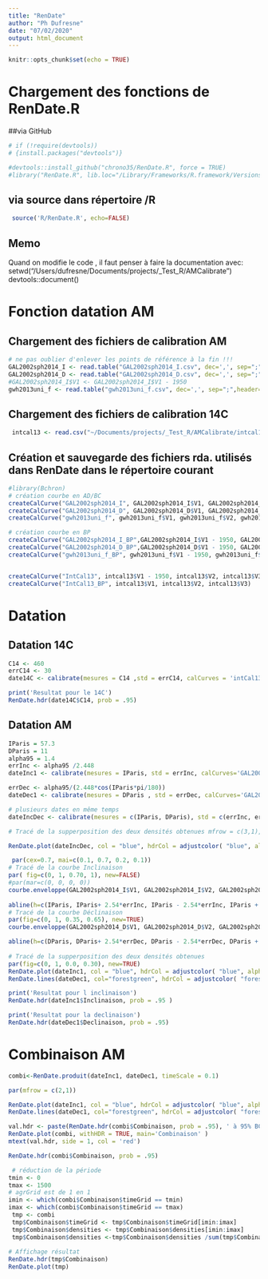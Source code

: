 ```yaml
---
title: "RenDate"
author: "Ph Dufresne"
date: "07/02/2020"
output: html_document
---
```


```r
knitr::opts_chunk$set(echo = TRUE)
```

# Chargement des fonctions de RenDate.R 
##via GitHub
```r

# if (!require(devtools))
# {install.packages("devtools")}

#devtools::install_github("chrono35/RenDate.R", force = TRUE)
#library("RenDate.R", lib.loc="/Library/Frameworks/R.framework/Versions/3.5/Resources/library")
```


## via source dans répertoire /R
```r
 source('R/RenDate.R', echo=FALSE)
```

## Memo
Quand on modifie le code , il faut penser à faire la documentation avec:
setwd("/Users/dufresne/Documents/projects/_Test_R/AMCalibrate")
devtools::document()

# Fonction datation AM
## Chargement des fichiers de calibration AM
```r
# ne pas oublier d'enlever les points de référence à la fin !!!
GAL2002sph2014_I <- read.table("GAL2002sph2014_I.csv", dec=',', sep=";",header=FALSE)
GAL2002sph2014_D <- read.table("GAL2002sph2014_D.csv", dec=',', sep=";",header=FALSE)
#GAL2002sph2014_I$V1 <- GAL2002sph2014_I$V1 - 1950
gwh2013uni_f <- read.table("gwh2013uni_f.csv", dec=',', sep=";",header=FALSE)
```

## Chargement des fichiers de calibration 14C
```r
 intcal13 <- read.csv("~/Documents/projects/_Test_R/AMCalibrate/intcal13.14c", header=FALSE, comment.char="#")
```



## Création et sauvegarde des fichiers rda. utilisés dans RenDate dans le répertoire courant

```r
#library(Bchron)
# création courbe en AD/BC
createCalCurve("GAL2002sph2014_I", GAL2002sph2014_I$V1, GAL2002sph2014_I$V2, GAL2002sph2014_I$V3 )
createCalCurve("GAL2002sph2014_D", GAL2002sph2014_D$V1, GAL2002sph2014_D$V2, GAL2002sph2014_D$V3)
createCalCurve("gwh2013uni_f", gwh2013uni_f$V1, gwh2013uni_f$V2, gwh2013uni_f$V3)

# création courbe en BP
createCalCurve("GAL2002sph2014_I_BP",GAL2002sph2014_I$V1 - 1950, GAL2002sph2014_I$V2, GAL2002sph2014_I$V3)
createCalCurve("GAL2002sph2014_D_BP",GAL2002sph2014_D$V1 - 1950, GAL2002sph2014_D$V2, GAL2002sph2014_D$V3)
createCalCurve("gwh2013uni_f_BP", gwh2013uni_f$V1 - 1950, gwh2013uni_f$V2, gwh2013uni_f$V3)


createCalCurve("IntCal13", intcal13$V1 - 1950, intcal13$V2, intcal13$V3)
createCalCurve("IntCal13_BP", intcal13$V1, intcal13$V2, intcal13$V3)
```

# Datation
## Datation 14C
```r
C14 <- 460
errC14 <- 30
date14C <- calibrate(mesures = C14 ,std = errC14, calCurves = 'intCal13', ids = 'C14', timeScale = 0.1)

print('Resultat pour le 14C')
RenDate.hdr(date14C$C14, prob = .95)

```


## Datation AM
```r
IParis = 57.3
DParis = 11
alpha95 = 1.4
errInc <- alpha95 /2.448
dateInc1 <- calibrate(mesures = IParis, std = errInc, calCurves='GAL2002sph2014_I', ids='Inclinaison', timeScale = 0.01)

errDec <- alpha95/(2.448*cos(IParis*pi/180))
dateDec1 <- calibrate(mesures = DParis , std = errDec, calCurves='GAL2002sph2014_D', ids='Declinaison')

# plusieurs dates en même temps
dateIncDec <- calibrate(mesures = c(IParis, DParis), std = c(errInc, errDec), calCurves = c('GAL2002sph2014_I', 'GAL2002sph2014_D'), ids = c('Inclinaison', 'Declinaison'), positions = c(1, 2) )
```



```r
# Tracé de la supperposition des deux densités obtenues mfrow = c(3,1),

RenDate.plot(dateIncDec, col = "blue", hdrCol = adjustcolor( "blue", alpha.f = 0.2), main="Densités positionnées", withPosition=TRUE, fillCols = c(adjustcolor( "blue", alpha.f = 0.2), adjustcolor( "blue", alpha.f = 0.4)), dateHeight = 1 )

 par(cex=0.7, mai=c(0.1, 0.7, 0.2, 0.1))
# Tracé de la courbe Inclinaison
par( fig=c(0, 1, 0.70, 1), new=FALSE)
#par(mar=c(0, 0, 0, 0))
courbe.enveloppe(GAL2002sph2014_I$V1, GAL2002sph2014_I$V2, GAL2002sph2014_I$V3, ylab='Inclinaison', xlab=NA,  xaxt="n")
 
abline(h=c(IParis, IParis+ 2.54*errInc, IParis - 2.54*errInc, IParis + alpha95, IParis - alpha95), col = c("green", "lightgray", "lightgray", "red", "red") )
# Tracé de la courbe Déclinaison
par(fig=c(0, 1, 0.35, 0.65), new=TRUE)
courbe.enveloppe(GAL2002sph2014_D$V1, GAL2002sph2014_D$V2, GAL2002sph2014_D$V3, ylab='Declinaison', xlab=NA, xaxt="n" )

abline(h=c(DParis, DParis+ 2.54*errDec, DParis - 2.54*errDec, DParis + errDec, DParis - errDec), col = c("green", "lightgray", "lightgray", "red", "red") )
 
# Tracé de la supperposition des deux densités obtenues
par(fig=c(0, 1, 0.0, 0.30), new=TRUE)
RenDate.plot(dateInc1, col = "blue", hdrCol = adjustcolor( "blue", alpha.f = 0.2), main="Densités superposée", xlab='BC/AD' )
RenDate.lines(dateDec1, col="forestgreen", hdrCol = adjustcolor( "forestgreen", alpha.f = 0.2))

print('Resultat pour l inclinaison')
RenDate.hdr(dateInc1$Inclinaison, prob = .95 )

print('Resultat pour la declinaison')
RenDate.hdr(dateDec1$Declinaison, prob = .95)
```


# Combinaison AM

```r
combi<-RenDate.produit(dateInc1, dateDec1, timeScale = 0.1)

par(mfrow = c(2,1))

RenDate.plot(dateInc1, col = "blue", hdrCol = adjustcolor( "blue", alpha.f = 0.2), xlab=NA, main='Superposition' )
RenDate.lines(dateDec1, col="forestgreen", hdrCol = adjustcolor( "forestgreen", alpha.f = 0.2))

val.hdr <- paste(RenDate.hdr(combi$Combinaison, prob = .95), ' à 95% BC/AD' )
RenDate.plot(combi, withHDR = TRUE, main='Combinaison' )
mtext(val.hdr, side = 1, col = 'red')

RenDate.hdr(combi$Combinaison, prob = .95)
```

```r
 # réduction de la période
tmin <- 0
tmax <- 1500
# agrGrid est de 1 en 1
imin <- which(combi$Combinaison$timeGrid == tmin)
imax <- which(combi$Combinaison$timeGrid == tmax)
 tmp <- combi
 tmp$Combinaison$timeGrid <- tmp$Combinaison$timeGrid[imin:imax]
 tmp$Combinaison$densities <- tmp$Combinaison$densities[imin:imax]
 tmp$Combinaison$densities <-tmp$Combinaison$densities /sum(tmp$Combinaison$densities) 
 
# Affichage résultat 
RenDate.hdr(tmp$Combinaison)
RenDate.plot(tmp)
```

